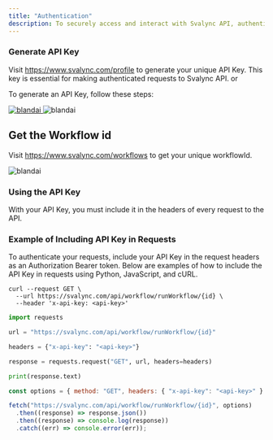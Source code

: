 ```yaml
---
title: "Authentication"
description: To securely access and interact with Svalync API, authentication is required. Users must generate an API Key, which will be used to authenticate requests.Each workspace has a separate API Key which can be generated in Profile page.
---
```


### Generate API Key

Visit https://www.svalync.com/profile to generate your unique API Key. This key is essential for making authenticated requests to Svalync API. or

To generate an API Key, follow these steps:

<Steps>
  <Step title="Go to Profile">
    <Frame>
      <a href="https://www.svalync.com/profile" target="_blank">
        <img
          className=""
          src="/images/developers/api/profile.png"
          alt="blandai"
        />
      </a>
    </Frame>
  </Step>
  <Step title="Generate Api Key">
    <Frame>
      <img className="" src="/images/developers/api/token.png" alt="blandai" />
    </Frame>
  </Step>
</Steps>

## Get the Workflow id

Visit https://www.svalync.com/workflows to get your unique workflowId.

 <Step title="Generate Api Key">
   <Frame >
   
   <img className="" src="/images/developers/api/workflowid.png" alt="blandai" />
   </Frame> 
</Step>

### Using the API Key

With your API Key, you must include it in the headers of every request to the API.

### Example of Including API Key in Requests

To authenticate your requests, include your API Key in the request headers as an Authorization Bearer token. Below are examples of how to include the API Key in requests using Python, JavaScript, and cURL.

<CodeGroup>

```curl cURL
curl --request GET \
  --url https://svalync.com/api/workflow/runWorkflow/{id} \
  --header 'x-api-key: <api-key>'
```

```python Python
import requests

url = "https://svalync.com/api/workflow/runWorkflow/{id}"

headers = {"x-api-key": "<api-key>"}

response = requests.request("GET", url, headers=headers)

print(response.text)
```

```javascript JavaScript
const options = { method: "GET", headers: { "x-api-key": "<api-key>" } };

fetch("https://svalync.com/api/workflow/runWorkflow/{id}", options)
  .then((response) => response.json())
  .then((response) => console.log(response))
  .catch((err) => console.error(err));
```

</CodeGroup>
